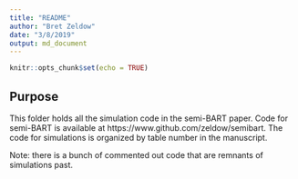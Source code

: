 ```yaml
---
title: "README"
author: "Bret Zeldow"
date: "3/8/2019"
output: md_document
---
```


```r
knitr::opts_chunk$set(echo = TRUE)
```

## Purpose

This folder holds all the simulation code in the semi-BART paper. Code for semi-BART is available at https://www.github.com/zeldow/semibart. The code for simulations is organized by table number in the manuscript.

Note: there is a bunch of commented out code that are remnants of simulations past.